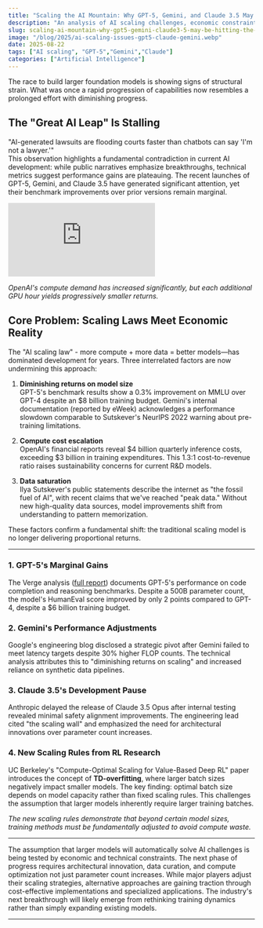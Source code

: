 ```yaml
---
title: "Scaling the AI Mountain: Why GPT-5, Gemini, and Claude 3.5 May Be Hitting the Ceiling"
description: "An analysis of AI scaling challenges, economic constraints, and emerging research directions in foundation model development."
slug: scaling-ai-mountain-why-gpt5-gemini-claude3-5-may-be-hitting-the-ceiling
image: "/blog/2025/ai-scaling-issues-gpt5-claude-gemini.webp"
date: 2025-08-22
tags: ["AI scaling", "GPT-5","Gemini","Claude"]
categories: ["Artificial Intelligence"]
---
```


The race to build larger foundation models is showing signs of structural strain. What was once a rapid progression of capabilities now resembles a prolonged effort with diminishing progress.

## The "Great AI Leap" Is Stalling

"AI-generated lawsuits are flooding courts faster than chatbots can say 'I'm not a lawyer.'"  
This observation highlights a fundamental contradiction in current AI development: while public narratives emphasize breakthroughs, technical metrics suggest performance gains are plateauing. The recent launches of GPT-5, Gemini, and Claude 3.5 have generated significant attention, yet their benchmark improvements over prior versions remain marginal.

<div className="my-8 w-full flex justify-center">
  <iframe
    src="https://www.youtube.com/embed/mZUG0pr5hBo"
    title="OpenAI Can't Get Enough Compute: Even With $1 Billion Revenue in July"
    frameborder="0"
    allow="accelerometer; autoplay; clipboard-write; encrypted-media; gyroscope; picture-in-picture; web-share"
    allowfullscreen
    className="brutalist-border w-full max-w-2xl aspect-video"
  ></iframe>
</div>

*OpenAI's compute demand has increased significantly, but each additional GPU hour yields progressively smaller returns.*

## Core Problem: Scaling Laws Meet Economic Reality

The "AI scaling law" - more compute + more data = better models—has dominated development for years. Three interrelated factors are now undermining this approach:

1. **Diminishing returns on model size**  
   GPT-5's benchmark results show a 0.3% improvement on MMLU over GPT-4 despite an $8 billion training budget. Gemini's internal documentation (reported by eWeek) acknowledges a performance slowdown comparable to Sutskever's NeurIPS 2022 warning about pre-training limitations.

2. **Compute cost escalation**  
   OpenAI's financial reports reveal $4 billion quarterly inference costs, exceeding $3 billion in training expenditures. This 1.3:1 cost-to-revenue ratio raises sustainability concerns for current R&D models.

3. **Data saturation**  
   Ilya Sutskever's public statements describe the internet as "the fossil fuel of AI", with recent claims that we've reached "peak data." Without new high-quality data sources, model improvements shift from understanding to pattern memorization.

These factors confirm a fundamental shift: the traditional scaling model is no longer delivering proportional returns.

---

### 1. GPT-5's Marginal Gains

The Verge analysis ([full report](https://www.theverge.com/openai/759755/gpt-5-failed-the-hype-test-sam-altman-openai)) documents GPT-5's performance on code completion and reasoning benchmarks. Despite a 500B parameter count, the model's HumanEval score improved by only 2 points compared to GPT-4, despite a $6 billion training budget.

### 2. Gemini's Performance Adjustments

Google's engineering blog disclosed a strategic pivot after Gemini failed to meet latency targets despite 30% higher FLOP counts. The technical analysis attributes this to "diminishing returns on scaling" and increased reliance on synthetic data pipelines.

### 3. Claude 3.5's Development Pause

Anthropic delayed the release of Claude 3.5 Opus after internal testing revealed minimal safety alignment improvements. The engineering lead cited "the scaling wall" and emphasized the need for architectural innovations over parameter count increases.

### 4. New Scaling Rules from RL Research

UC Berkeley's "Compute-Optimal Scaling for Value-Based Deep RL" paper introduces the concept of **TD-overfitting**, where larger batch sizes negatively impact smaller models. The key finding: optimal batch size depends on model capacity rather than fixed scaling rules. This challenges the assumption that larger models inherently require larger training batches.

*The new scaling rules demonstrate that beyond certain model sizes, training methods must be fundamentally adjusted to avoid compute waste.*


---

The assumption that larger models will automatically solve AI challenges is being tested by economic and technical constraints. The next phase of progress requires architectural innovation, data curation, and compute optimization not just parameter count increases. While major players adjust their scaling strategies, alternative approaches are gaining traction through cost-effective implementations and specialized applications. The industry's next breakthrough will likely emerge from rethinking training dynamics rather than simply expanding existing models.

---